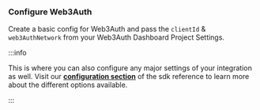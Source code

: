 ### Configure Web3Auth

Create a basic config for Web3Auth and pass the `clientId` & `web3AuthNetwork` from your Web3Auth Dashboard Project Settings.

:::info

This is where you can also configure any major settings of your integration as well. Visit our [**configuration section**](/sdk/web/react) of the sdk reference to learn more about the different options available.

:::
